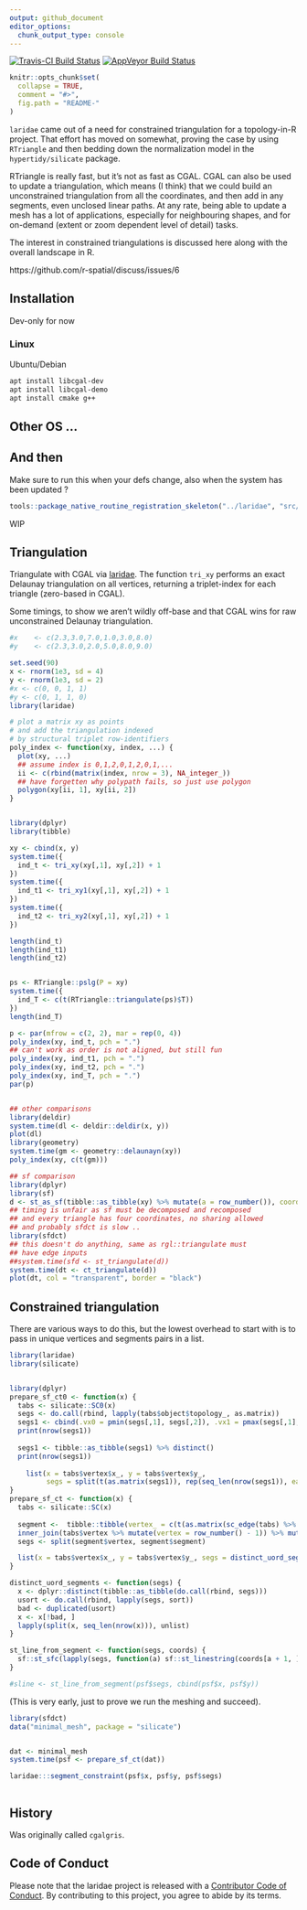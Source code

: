 ```yaml
---
output: github_document
editor_options: 
  chunk_output_type: console
---
```



[![Travis-CI Build Status](https://travis-ci.org/hypertidy/laridae.svg?branch=master)](https://travis-ci.org/hypertidy/laridae)
[![AppVeyor Build Status](https://ci.appveyor.com/api/projects/status/github/hypertidy/laridae?branch=master&svg=true)](https://ci.appveyor.com/project/hypertidy/laridae)


<!-- README.md is generated from README.Rmd. Please edit that file -->

```r
knitr::opts_chunk$set(
  collapse = TRUE,
  comment = "#>",
  fig.path = "README-"
)
```

`laridae` came out of a need for constrained triangulation for a topology-in-R project. That effort has moved on somewhat, proving the case by using `RTriangle` and then bedding down the normalization model in the `hypertidy/silicate` package. 

RTriangle is really fast, but it's not as fast as CGAL. CGAL can also be used to update a triangulation, which means (I think) that we could build an unconstrained triangulation from all the coordinates, and then add in any segments, even unclosed linear paths. At any rate, being able to update a mesh has a lot of applications, especially for neighbouring shapes, and for on-demand (extent or zoom dependent level of detail) tasks. 

The interest in constrained triangulations is discussed here along with the overall landscape in R. 

https://github.com/r-spatial/discuss/issues/6

## Installation

Dev-only for now

### Linux

Ubuntu/Debian

```bash
apt install libcgal-dev
apt install libcgal-demo
apt install cmake g++
```

## Other OS ...

## And then

Make sure to run this when your defs change, also  when the system has been updated ? 

```R
tools::package_native_routine_registration_skeleton("../laridae", "src/init.c",character_only = FALSE)
```
WIP


## Triangulation


Triangulate with CGAL via [laridae](https://github.com/hypertidy/laridae).  The function `tri_xy` performs an exact Delaunay triangulation on all vertices, returning a triplet-index for each triangle (zero-based in CGAL). 

Some timings, to show we aren't wildly off-base and that CGAL wins for raw unconstrained Delaunay triangulation. 

```r
#x    <- c(2.3,3.0,7.0,1.0,3.0,8.0)
#y    <- c(2.3,3.0,2.0,5.0,8.0,9.0)

set.seed(90)
x <- rnorm(1e3, sd = 4)
y <- rnorm(1e3, sd = 2)
#x <- c(0, 0, 1, 1)
#y <- c(0, 1, 1, 0)
library(laridae)

# plot a matrix xy as points
# and add the triangulation indexed
# by structural triplet row-identifiers
poly_index <- function(xy, index, ...) {
  plot(xy, ...)
  ## assume index is 0,1,2,0,1,2,0,1,...
  ii <- c(rbind(matrix(index, nrow = 3), NA_integer_))
  ## have forgetten why polypath fails, so just use polygon
  polygon(xy[ii, 1], xy[ii, 2])
}


library(dplyr)
library(tibble)

xy <- cbind(x, y)
system.time({
  ind_t <- tri_xy(xy[,1], xy[,2]) + 1
})
system.time({
  ind_t1 <- tri_xy1(xy[,1], xy[,2]) + 1
})
system.time({
  ind_t2 <- tri_xy2(xy[,1], xy[,2]) + 1
})

length(ind_t)
length(ind_t1)
length(ind_t2)


ps <- RTriangle::pslg(P = xy)
system.time({
  ind_T <- c(t(RTriangle::triangulate(ps)$T))
})
length(ind_T)

p <- par(mfrow = c(2, 2), mar = rep(0, 4))
poly_index(xy, ind_t, pch = ".")
## can't work as order is not aligned, but still fun
poly_index(xy, ind_t1, pch = ".")  
poly_index(xy, ind_t2, pch = ".")
poly_index(xy, ind_T, pch = ".")
par(p)


## other comparisons
library(deldir)
system.time(dl <- deldir::deldir(x, y))
plot(dl)
library(geometry)
system.time(gm <- geometry::delaunayn(xy))
poly_index(xy, c(t(gm)))

## sf comparison
library(dplyr)
library(sf)
d <- st_as_sf(tibble::as_tibble(xy) %>% mutate(a = row_number()), coords = c("x", "y"))
## timing is unfair as sf must be decomposed and recomposed
## and every triangle has four coordinates, no sharing allowed
## and probably sfdct is slow ..
library(sfdct)
## this doesn't do anything, same as rgl::triangulate must
## have edge inputs
##system.time(sfd <- st_triangulate(d))
system.time(dt <- ct_triangulate(d))
plot(dt, col = "transparent", border = "black")
```

## Constrained triangulation

There are various ways to do this, but the lowest overhead to start with is to pass in unique vertices and segments pairs in a list. 


```r
library(laridae)
library(silicate)


library(dplyr)
prepare_sf_ct0 <- function(x) {
  tabs <- silicate::SC0(x)
  segs <- do.call(rbind, lapply(tabs$object$topology_, as.matrix))
  segs1 <- cbind(.vx0 = pmin(segs[,1], segs[,2]), .vx1 = pmax(segs[,1], segs[,2]))
  print(nrow(segs1))
  
  segs1 <- tibble::as_tibble(segs1) %>% distinct()
  print(nrow(segs1))
  
    list(x = tabs$vertex$x_, y = tabs$vertex$y_, 
         segs = split(t(as.matrix(segs1)), rep(seq_len(nrow(segs1)), each = 2L)))
}
prepare_sf_ct <- function(x) {
  tabs <- silicate::SC(x)
  
  segment <-  tibble::tibble(vertex_ = c(t(as.matrix(sc_edge(tabs) %>% dplyr::select(.vx0, .vx1))))) %>%
  inner_join(tabs$vertex %>% mutate(vertex = row_number() - 1)) %>% mutate(segment = (row_number() + 1) %/% 2)
  segs <- split(segment$vertex, segment$segment)

  list(x = tabs$vertex$x_, y = tabs$vertex$y_, segs = distinct_uord_segments(segs))
}

distinct_uord_segments <- function(segs) {
  x <- dplyr::distinct(tibble::as_tibble(do.call(rbind, segs)))
  usort <- do.call(rbind, lapply(segs, sort))
  bad <- duplicated(usort)
  x <- x[!bad, ]
  lapply(split(x, seq_len(nrow(x))), unlist)
}

st_line_from_segment <- function(segs, coords) {
  sf::st_sfc(lapply(segs, function(a) sf::st_linestring(coords[a + 1, ])))
}

#sline <- st_line_from_segment(psf$segs, cbind(psf$x, psf$y))
```

(This is very early, just to prove we run the meshing and succeed). 

```r

library(sfdct)
data("minimal_mesh", package = "silicate")


dat <- minimal_mesh
system.time(psf <- prepare_sf_ct(dat))

laridae:::segment_constraint(psf$x, psf$y, psf$segs)



```


## History

Was originally called `cgalgris`. 



## Code of Conduct
  
Please note that the laridae project is released with a [Contributor Code of Conduct](https://contributor-covenant.org/version/1/0/0/CODE_OF_CONDUCT.html). By contributing to this project, you agree to abide by its terms.
